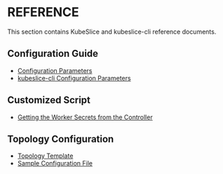 # REFERENCE
This section contains KubeSlice and kubeslice-cli reference documents.

## Configuration Guide
- [Configuration Parameters](/versioned_docs/version-0.4.0/reference/configuration-parameters.mdx)
- [kubeslice-cli Configuration Parameters](/versioned_docs/version-0.4.0/reference/kubeslice-cli-configuration-parameters.mdx)

## Customized Script
- [Getting the Worker Secrets from the Controller](/versioned_docs/version-0.4.0/reference/script-to-get-the-secrets-of-the-worker-cluster.mdx)

## Topology Configuration
- [Topology Template](/versioned_docs/version-0.4.0/reference/topology-template.mdx)
- [Sample Configuration File](/versioned_docs/version-0.4.0/reference/sample-configuration-file.mdx)